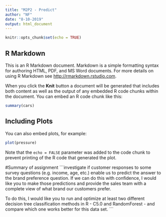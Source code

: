 ```yaml
---
title: "M2P2 - Predict"
author: "NF"
date: "8-10-2019"
output: html_document
---
```


```r
knitr::opts_chunk$set(echo = TRUE)
```

## R Markdown

This is an R Markdown document. Markdown is a simple formatting syntax for authoring HTML, PDF, and MS Word documents. For more details on using R Markdown see <http://rmarkdown.rstudio.com>.

When you click the **Knit** button a document will be generated that includes both content as well as the output of any embedded R code chunks within the document. You can embed an R code chunk like this:

```r
summary(cars)
```

## Including Plots

You can also embed plots, for example:

```r
plot(pressure)
```

Note that the `echo = FALSE` parameter was added to the code chunk to prevent printing of the R code that generated the plot.

#Summary of assignment
```investigate if customer responses to some survey questions (e.g. income, age, etc.) enable us to predict the answer to the brand preference question. If we can do this with confidence, I would like you to make those predictions and provide the sales team with a complete view of what brand our customers prefer.

To do this, I would like you to run and optimize at least two different decision tree classification methods in R - C5.0 and RandomForest - and compare which one works better for this data set.
```

